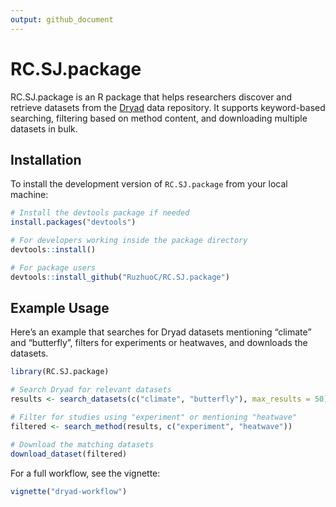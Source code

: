 ```yaml
---
output: github_document
---
```


# RC.SJ.package

RC.SJ.package is an R package that helps researchers discover and retrieve datasets from the [Dryad](https://datadryad.org/) data repository. It supports keyword-based searching, filtering based on method content, and downloading multiple datasets in bulk.

## Installation
To install the development version of `RC.SJ.package` from your local machine:

```r
# Install the devtools package if needed
install.packages("devtools")

# For developers working inside the package directory
devtools::install()

# For package users
devtools::install_github("RuzhuoC/RC.SJ.package")
```

## Example Usage

Here’s an example that searches for Dryad datasets mentioning "climate" and "butterfly", filters for experiments or heatwaves, and downloads the datasets.

```r
library(RC.SJ.package)

# Search Dryad for relevant datasets
results <- search_datasets(c("climate", "butterfly"), max_results = 50)

# Filter for studies using "experiment" or mentioning "heatwave"
filtered <- search_method(results, c("experiment", "heatwave"))

# Download the matching datasets
download_dataset(filtered)
```

For a full workflow, see the vignette:
```r
vignette("dryad-workflow")
```
